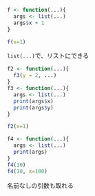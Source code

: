 ```r
f <- function(...){
  args <- list(...) 
  args$x + 1
}

f(x=1)
```

`list(...)`で、リストにできる

```r
f2 <- function(...){
  f3(y = 2, ...)
}
f3 <- function(...){
  args <- list(...)
  print(args$x)
  print(args$y)
}

f2(x=1)
```

```r
f4 <- function(...){
  args <- list(...)
  print(args)
}
f4(10)
f4(10, x=100)
```

名前なしの引数も取れる

